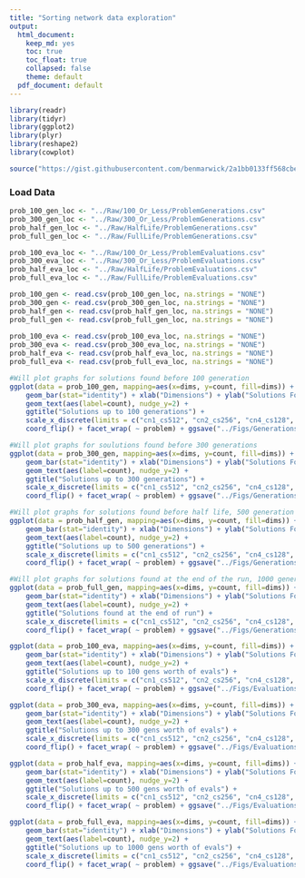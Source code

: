 ---
title: "Sorting network data exploration"
output: 
  html_document: 
    keep_md: yes
    toc: true
    toc_float: true
    collapsed: false
    theme: default
  pdf_document: default
---

<!-- ## Setup -->

<!-- ### Dependencies -->

```{r}

library(readr)
library(tidyr)
library(ggplot2)
library(plyr)
library(reshape2)
library(cowplot)

source("https://gist.githubusercontent.com/benmarwick/2a1bb0133ff568cbe28d/Raw/HalfLife/fb53bd97121f7f9ce947837ef1a4c65a73bffb3f/geom_flat_violin.R")
```

### Load Data

```{r}

prob_100_gen_loc <- "../Raw/100_Or_Less/ProblemGenerations.csv"
prob_300_gen_loc <- "../Raw/300_Or_Less/ProblemGenerations.csv"
prob_half_gen_loc <- "../Raw/HalfLife/ProblemGenerations.csv"
prob_full_gen_loc <- "../Raw/FullLife/ProblemGenerations.csv"

prob_100_eva_loc <- "../Raw/100_Or_Less/ProblemEvaluations.csv"
prob_300_eva_loc <- "../Raw/300_Or_Less/ProblemEvaluations.csv"
prob_half_eva_loc <- "../Raw/HalfLife/ProblemEvaluations.csv"
prob_full_eva_loc <- "../Raw/FullLife/ProblemEvaluations.csv"


```

```{r}

prob_100_gen <- read.csv(prob_100_gen_loc, na.strings = "NONE")
prob_300_gen <- read.csv(prob_300_gen_loc, na.strings = "NONE")
prob_half_gen <- read.csv(prob_half_gen_loc, na.strings = "NONE")
prob_full_gen <- read.csv(prob_full_gen_loc, na.strings = "NONE")
 
prob_100_eva <- read.csv(prob_100_eva_loc, na.strings = "NONE")
prob_300_eva <- read.csv(prob_300_eva_loc, na.strings = "NONE")
prob_half_eva <- read.csv(prob_half_eva_loc, na.strings = "NONE")
prob_full_eva <- read.csv(prob_full_eva_loc, na.strings = "NONE")


```
<!-- ## Analysis -->

<!-- Count of solutions found per problem (50 replicates each) -->

```{r}

#Will plot graphs for solutions found before 100 generation
ggplot(data = prob_100_gen, mapping=aes(x=dims, y=count, fill=dims)) +
    geom_bar(stat="identity") + xlab("Dimensions") + ylab("Solutions Found") + guides(fill=FALSE) +
    geom_text(aes(label=count), nudge_y=2) +
    ggtitle("Solutions up to 100 generations") +
    scale_x_discrete(limits = c("cn1_cs512", "cn2_cs256", "cn4_cs128", "cn8_cs64", "cn16_cs32", "cn32_cs16", "cn64_cs8", "cn128_cs4", "cn256_cs2")) +
    coord_flip() + facet_wrap( ~ problem) + ggsave("../Figs/Generations/SolutionCount/100_Or_Less/100Gens-ProblemCompare.png", height=5, width=6)

#Will plot graphs for soulutions found before 300 generations
ggplot(data = prob_300_gen, mapping=aes(x=dims, y=count, fill=dims)) +
    geom_bar(stat="identity") + xlab("Dimensions") + ylab("Solutions Found") + guides(fill=FALSE) +
    geom_text(aes(label=count), nudge_y=2) +
    ggtitle("Solutions up to 300 generations") +
    scale_x_discrete(limits = c("cn1_cs512", "cn2_cs256", "cn4_cs128", "cn8_cs64", "cn16_cs32", "cn32_cs16", "cn64_cs8", "cn128_cs4", "cn256_cs2")) +
    coord_flip() + facet_wrap( ~ problem) + ggsave("../Figs/Generations/SolutionCount/300_Or_Less/300Gens-ProblemCompare.png", height=5, width=6)

#Will plot graphs for solutions found before half life, 500 generation
ggplot(data = prob_half_gen, mapping=aes(x=dims, y=count, fill=dims)) +
    geom_bar(stat="identity") + xlab("Dimensions") + ylab("Solutions Found") + guides(fill=FALSE) +
    geom_text(aes(label=count), nudge_y=2) +
    ggtitle("Solutions up to 500 generations") +
    scale_x_discrete(limits = c("cn1_cs512", "cn2_cs256", "cn4_cs128", "cn8_cs64", "cn16_cs32", "cn32_cs16", "cn64_cs8", "cn128_cs4", "cn256_cs2")) +
    coord_flip() + facet_wrap( ~ problem) + ggsave("../Figs/Generations/SolutionCount/HalfLife/HalfGens-ProblemCompare.png", height=5, width=6)

#Will plot graphs for solutions found at the end of the run, 1000 generations
ggplot(data = prob_full_gen, mapping=aes(x=dims, y=count, fill=dims)) +
    geom_bar(stat="identity") + xlab("Dimensions") + ylab("Solutions Found") + guides(fill=FALSE) +
    geom_text(aes(label=count), nudge_y=2) +
    ggtitle("Solutions found at the end of run") +
    scale_x_discrete(limits = c("cn1_cs512", "cn2_cs256", "cn4_cs128", "cn8_cs64", "cn16_cs32", "cn32_cs16", "cn64_cs8", "cn128_cs4", "cn256_cs2")) +
    coord_flip() + facet_wrap( ~ problem) + ggsave("../Figs/Generations/SolutionCount/FullLife/FullGens-ProblemCompare.png", height=5, width=6)

ggplot(data = prob_100_eva, mapping=aes(x=dims, y=count, fill=dims)) +
    geom_bar(stat="identity") + xlab("Dimensions") + ylab("Solutions Found") + guides(fill=FALSE) +
    geom_text(aes(label=count), nudge_y=2) +
    ggtitle("Solutions up to 100 gens worth of evals") +
    scale_x_discrete(limits = c("cn1_cs512", "cn2_cs256", "cn4_cs128", "cn8_cs64", "cn16_cs32", "cn32_cs16", "cn64_cs8", "cn128_cs4", "cn256_cs2")) +
    coord_flip() + facet_wrap( ~ problem) + ggsave("../Figs/Evaluations/SolutionCount/100_Or_Less/100Evals-ProblemCompare.png", height=5, width=6)

ggplot(data = prob_300_eva, mapping=aes(x=dims, y=count, fill=dims)) +
    geom_bar(stat="identity") + xlab("Dimensions") + ylab("Solutions Found") + guides(fill=FALSE) +
    geom_text(aes(label=count), nudge_y=2) +
    ggtitle("Solutions up to 300 gens worth of evals") +
    scale_x_discrete(limits = c("cn1_cs512", "cn2_cs256", "cn4_cs128", "cn8_cs64", "cn16_cs32", "cn32_cs16", "cn64_cs8", "cn128_cs4", "cn256_cs2")) +
    coord_flip() + facet_wrap( ~ problem) + ggsave("../Figs/Evaluations/SolutionCount/300_Or_Less/300Evals-ProblemCompare.png", height=5, width=6)

ggplot(data = prob_half_eva, mapping=aes(x=dims, y=count, fill=dims)) +
    geom_bar(stat="identity") + xlab("Dimensions") + ylab("Solutions Found") + guides(fill=FALSE) +
    geom_text(aes(label=count), nudge_y=2) +
    ggtitle("Solutions up to 500 gens worth of evals") +
    scale_x_discrete(limits = c("cn1_cs512", "cn2_cs256", "cn4_cs128", "cn8_cs64", "cn16_cs32", "cn32_cs16", "cn64_cs8", "cn128_cs4", "cn256_cs2")) +
    coord_flip() + facet_wrap( ~ problem) + ggsave("../Figs/Evaluations/SolutionCount/HalfLife/HalfEvals-ProblemCompare.png", height=5, width=6)

ggplot(data = prob_full_eva, mapping=aes(x=dims, y=count, fill=dims)) +
    geom_bar(stat="identity") + xlab("Dimensions") + ylab("Solutions Found") + guides(fill=FALSE) +
    geom_text(aes(label=count), nudge_y=2) +
    ggtitle("Solutions up to 1000 gens worth of evals") +
    scale_x_discrete(limits = c("cn1_cs512", "cn2_cs256", "cn4_cs128", "cn8_cs64", "cn16_cs32", "cn32_cs16", "cn64_cs8", "cn128_cs4", "cn256_cs2")) +
    coord_flip() + facet_wrap( ~ problem) + ggsave("../Figs/Evaluations/SolutionCount/FullLife/FullEvals-ProblemCompare.png", height=5, width=6)
```







    